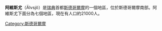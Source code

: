 {{unreferenced|time=2016-02-23T01:47:43+00:00}}
{{Infobox settlement
| name = Älvsjö
| type = [[Boroughs_of_Stockholm|Borough of Stockholm]]
| image_skyline =Långsjöhöjden 2009.jpg
| image_caption = View of Långsjö
| image_map = Stockholm boroughs 2007 Älvsjö.svg
| map_caption = Location within Stockholm
| latd = 59.27786
| longd = 18.00888
| coordinates_display = inline,title
| coordinates_format = dms
| coordinates_region = SE
| subdivision_type = 國家
| subdivision_name = {{flag|Sweden}}
| subdivision_type2 = 城市
| subdivision_name2 = [[斯德哥爾摩|斯德哥爾摩]]
| subdivision_type3 = Municipal part
| subdivision_name3 = [[Söderort|Söderort]]
| area_total_km2 =  9.11
| population_total = 27,500
| population_as_of = 2014
| population_density_km2 = auto
| established_title = Established
| established_date = 2007
| website = [http://www.stockholm.se/?omrade=Alvsjo Älvsjö] at stockholm.se
}}
'''阿維斯尤'''（Älvsjö）是[[瑞典|瑞典]]首都[[斯德哥爾摩|斯德哥爾摩]]的一個地區，位於斯德哥爾摩南部。阿維斯尤下面分為七個地區，現在有人口約21000人。

[[Category:斯德哥爾摩|Category:斯德哥爾摩]]
{{瑞典小作品}}
